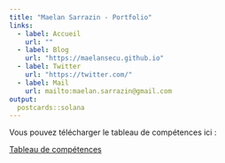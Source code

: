 ```yaml
---
title: "Maelan Sarrazin - Portfolio"
links:
  - label: Accueil
    url: ""
  - label: Blog
    url: "https://maelansecu.github.io"
  - label: Twitter
    url: "https://twitter.com/"
  - label: Mail
    url: mailto:maelan.sarrazin@gmail.com
output:
  postcards::solana
---
```


Vous pouvez télécharger le tableau de compétences ici :

[Tableau de compétences](tableau.xlsx)